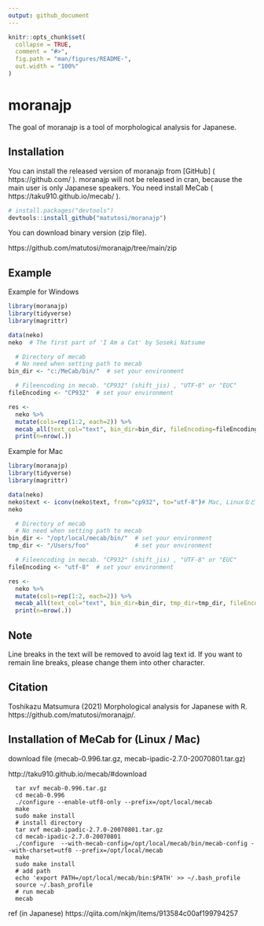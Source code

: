 ```yaml
---
output: github_document
---
```


```r
knitr::opts_chunk$set(
  collapse = TRUE,
  comment = "#>",
  fig.path = "man/figures/README-",
  out.width = "100%"
)
```

# moranajp

The goal of moranajp is a tool of morphological analysis for Japanese. 

## Installation

You can install the released version of moranajp from [GitHub] ( https://github.com/ ). 
moranajp will not be released in cran, because the main user is only Japanese speakers. 
You need install MeCab ( https://taku910.github.io/mecab/ ). 

``` r
# install.packages("devtools")
devtools::install_github("matutosi/moranajp")
```

You can download binary version (zip file). 

https://github.com/matutosi/moranajp/tree/main/zip


## Example

Example for Windows

``` r
library(moranajp)
library(tidyverse)
library(magrittr)

data(neko)
neko  # The first part of 'I Am a Cat' by Soseki Natsume

  # Directory of mecab
  # No need when setting path to mecab
bin_dir <- "c:/MeCab/bin/"  # set your environment

  # Fileencoding in mecab. "CP932" (shift_jis) , "UTF-8" or "EUC"
fileEncoding <- "CP932"  # set your environment

res <- 
  neko %>%
  mutate(cols=rep(1:2, each=2)) %>%
  mecab_all(text_col="text", bin_dir=bin_dir, fileEncoding=fileEncoding) %>%
  print(n=nrow(.))
```


Example for Mac

``` r
library(moranajp)
library(tidyverse)
library(magrittr)

data(neko)
neko$text <- iconv(neko$text, from="cp932", to="utf-8")# Mac, LinuxなどUTF-8の場合
neko

  # Directory of mecab
  # No need when setting path to mecab
bin_dir <- "/opt/local/mecab/bin/"  # set your environment
tmp_dir <- "/Users/foo"             # set your environment

  # Fileencoding in mecab. "CP932" (shift_jis) , "UTF-8" or "EUC"
fileEncoding <- "utf-8"  # set your environment

res <- 
  neko %>%
  mutate(cols=rep(1:2, each=2)) %>%
  mecab_all(text_col="text", bin_dir=bin_dir, tmp_dir=tmp_dir, fileEncoding=fileEncoding) %>%
  print(n=nrow(.))
```


## Note

Line breaks in the text will be removed to avoid lag text id. 
If you want to remain line breaks, please change them into other character. 

## Citation

Toshikazu Matsumura (2021) Morphological analysis for Japanese with R. https://github.com/matutosi/moranajp/.


## Installation of MeCab for (Linux / Mac)

download file (mecab-0.996.tar.gz, mecab-ipadic-2.7.0-20070801.tar.gz)

http://taku910.github.io/mecab/#download


```
  tar xvf mecab-0.996.tar.gz
  cd mecab-0.996
  ./configure --enable-utf8-only --prefix=/opt/local/mecab
  make
  sudo make install
  # install directory
  tar xvf mecab-ipadic-2.7.0-20070801.tar.gz
  cd mecab-ipadic-2.7.0-20070801
  ./configure  --with-mecab-config=/opt/local/mecab/bin/mecab-config --with-charset=utf8 --prefix=/opt/local/mecab
  make
  sudo make install
  # add path
  echo 'export PATH=/opt/local/mecab/bin:$PATH' >> ~/.bash_profile
  source ~/.bash_profile
  # run mecab
  mecab
```

ref (in Japanese)  https://qiita.com/nkjm/items/913584c00af199794257
